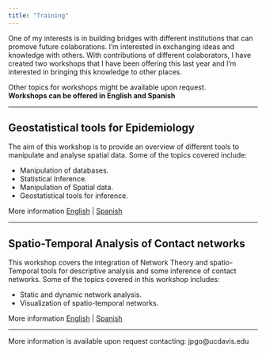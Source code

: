 ```yaml
---
title: "Training"
---
```


One of my interests is in building bridges with different institutions that can promove future colaborations. I'm interested in exchanging ideas and knowledge with others. With contributions of different colaborators, I have created two workshops that I have been offering this last year and I'm interested in bringing this knowledge to other places.  

Other topics for workshops might be available upon request.  
**Workshops can be offered in English and Spanish**

  
________________________

## Geostatistical tools for Epidemiology

The aim of this workshop is to provide an overview of different tools to manipulate and analyse spatial data. Some of the topics covered include:  

  - Manipulation of databases.
  - Statistical Inference.
  - Manipulation of Spatial data.
  - Geostatistical tools for inference.

More information [English](WS1.html) | [Spanish](WS1Spa.html)

________________________

## Spatio-Temporal Analysis of Contact networks

This workshop covers the integration of Network Theory and spatio-Temporal tools for descriptive analysis and some inference of contact networks. Some of the topics covered in this workshop includes:

  - Static and dynamic network analysis.
  - Visualization of spatio-temporal networks.
  
More information [English](WS2.html) | [Spanish](WS2Spa.html)

________________________

  
More information is available upon request contacting: jpgo@ucdavis.edu